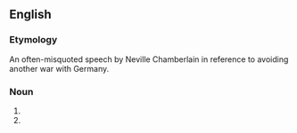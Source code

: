{{wikipedia}}
==English==
===Etymology===
An often-misquoted speech by Neville Chamberlain in reference to avoiding another war with Germany.

===Noun===
{{infl|en|noun|head=[[peace]] [[for]] [[our]] [[time]]}}
#{{non-gloss definition|Used to evoke the situation where an [[aggressor]] is being [[appeased]] for the sake of delaying a (possibly inevitable) [[war]]}}
#{{non-gloss definition|Used to evoke the idea of false political promises and false expectations.}}